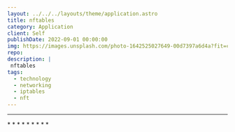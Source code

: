 ---
layout: ../../../layouts/theme/application.astro
title: nftables
category: Application
client: Self
publishDate: 2022-09-01 00:00:00
img: https://images.unsplash.com/photo-1642525027649-00d7397a6d4a?fit=crop&w=1400&h=700&q=75
repo:
description: |
 nftables
tags:
  - technology
  - networking
  - iptables
  - nft
---


* * *
<NFTablesInfo />
* * *
<NFTNotes />
* * *
<NFTReference />
* * *
